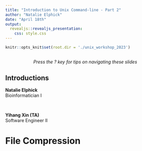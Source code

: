 ```yaml
---
title: "Introduction to Unix Command-line - Part 2"
author: "Natalie Elphick"
date: "April 18th"
output:
  revealjs::revealjs_presentation:
    css: style.css
---
```

```r
knitr::opts_knit$set(root.dir = './unix_workshop_2023')
```

## 

<center>*Press the ? key for tips on navigating these slides*</center>


## Introductions

**Natalie Elphick**   
Bioinformatician I    

<br>


**Yihang Xin (TA)**    
Software Engineer II  


# File Compression





